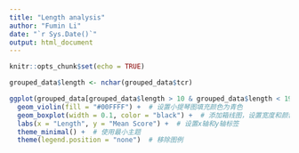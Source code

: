 ```yaml
---
title: "Length analysis"
author: "Fumin Li"
date: "`r Sys.Date()`"
output: html_document
---
```


```r
knitr::opts_chunk$set(echo = TRUE)
```

```r
grouped_data$length <- nchar(grouped_data$tcr)
```


```r
ggplot(grouped_data[grouped_data$length > 10 & grouped_data$length < 19,], aes(x = factor(length), y = mean_score)) +
  geom_violin(fill = "#00FFFF") +  # 设置小提琴图填充颜色为青色
  geom_boxplot(width = 0.1, color = "black") +  # 添加箱线图，设置宽度和颜色
  labs(x = "Length", y = "Mean Score") +  # 设置x轴和y轴标签
  theme_minimal() +  # 使用最小主题
  theme(legend.position = "none")  # 移除图例
```

